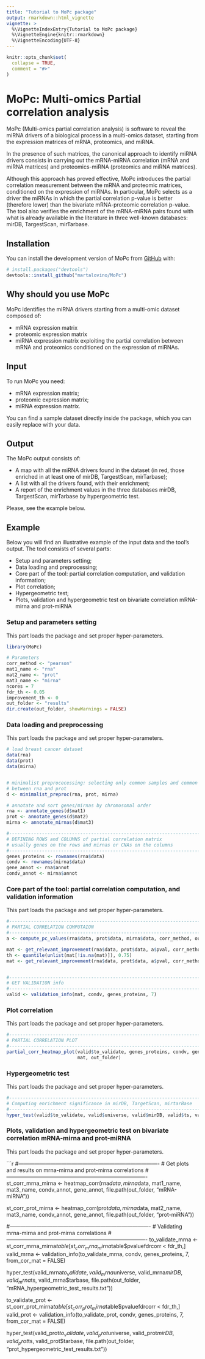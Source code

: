 ```yaml
---
title: "Tutorial to MoPc package"
output: rmarkdown::html_vignette
vignette: >
  %\VignetteIndexEntry{Tutorial to MoPc package}
  %\VignetteEngine{knitr::rmarkdown}
  %\VignetteEncoding{UTF-8}
---
```


```r
knitr::opts_chunk$set(
  collapse = TRUE,
  comment = "#>"
)
```

# MoPc: Multi-omics Partial correlation analysis

<!-- badges: start -->
<!-- badges: end -->

MoPc (Multi-omics partial correlation analysis) is software to reveal the miRNA drivers of a biological process in a multi-omics dataset, starting from the expression matrices of mRNA, proteomics, and miRNA.

In the presence of such matrices, the canonical approach to identify miRNA drivers consists in carrying out the mRNA-miRNA correlation (mRNA and miRNA matrices) and proteomics-miRNA (proteomics and miRNA matrices).

Although this approach has proved effective, MoPc introduces the partial correlation measurement between the mRNA and proteomic matrices, conditioned on the expression of miRNAs. In particular, MoPc selects as a driver the miRNAs in which the partial correlation p-value is better (therefore lower) than the bivariate mRNA-proteomic correlation p-value.
The tool also verifies the enrichment of the mRNA-miRNA pairs found with what is already available in the literature in three well-known databases: mirDB, TargestScan, mirTarbase.

## Installation

You can install the development version of MoPc from [GitHub](https://github.com/) with:

``` r
# install.packages("devtools")
devtools::install_github("martalovino/MoPc")
```

## Why should you use MoPc
MoPc identifies the miRNA drivers starting from a multi-omic dataset composed of:

* mRNA expression matrix
* proteomic expression matrix
* miRNA expression matrix
exploiting the partial correlation between mRNA and proteomics conditioned on the expression of miRNAs.


## Input
To run MoPc you need:

* mRNA expression matrix;
* proteomic expression matrix;
* miRNA expression matrix.

You can find a sample dataset directly inside the package, which you can easily replace with your data.

## Output
The MoPc output consists of:

* A map with all the miRNA drivers found in the dataset (in red, those enriched in at least one of mirDB, TargestScan, mirTarbase);
* A list with all the drivers found, with their enrichment;
* A report of the enrichment values in the three databases mirDB, TargestScan, mirTarbase by hypergeometric test.

Please, see the example below.

## Example

Below you will find an illustrative example of the input data and the tool's output.
The tool consists of several parts:

* Setup and parameters setting;
* Data loading and preprocessing;
* Core part of the tool: partial correlation computation, and validation information;
* Plot correlation;
* Hypergeometric test;
* Plots, validation and hypergeometric test on bivariate correlation mRNA-mirna and prot-miRNA


### Setup and parameters setting
This part loads the package and set proper hyper-parameters.

```r
library(MoPc)

# Parameters
corr_method <- "pearson"
mat1_name <- "rna"
mat2_name <- "prot"
mat3_name <- "mirna"
ncores = 7
fdr_th <- 0.05
improvement_th <- 0
out_folder <- "results"
dir.create(out_folder, showWarnings = FALSE)
```

### Data loading and preprocessing
This part loads the package and set proper hyper-parameters.

```r
# load breast cancer dataset
data(rna)
data(prot)
data(mirna)


# minimalist preprocecessing: selecting only common samples and common genes
# between rna and prot
d <- minimalist_preproc(rna, prot, mirna)

# annotate and sort genes/mirnas by chromosomal order
rna <- annotate_genes(d$mat1)
prot <- annotate_genes(d$mat2)
mirna <- annotate_mirnas(d$mat3)

#-------------------------------------------------------------------------------
# DEFINING ROWS and COLUMNS of partial correlation matrix
# usually genes on the rows and mirnas or CNAs on the columns
#-------------------------------------------------------------------------------
genes_proteins <- rownames(rna$data)
condv <- rownames(mirna$data)
gene_annot <- rna$annot
condv_annot <- mirna$annot
```

### Core part of the tool: partial correlation computation, and validation information
This part loads the package and set proper hyper-parameters.

```r
#-------------------------------------------------------------------------------
# PARTIAL CORRELATION COMPUTAION
#-------------------------------------------------------------------------------
a <- compute_pc_values(rna$data, prot$data, mirna$data, corr_method, out_folder, ncores)

mat <- get_relevant_improvement(rna$data, prot$data, a$pval, corr_method, improvement_th)
th <- quantile(unlist(mat[!is.na(mat)]), 0.75)
mat <- get_relevant_improvement(rna$data, prot$data, a$pval, corr_method, th)


#-------------------------------------------------------------------------------
# GET VALIDATION info
#-------------------------------------------------------------------------------
valid <- validation_info(mat, condv, genes_proteins, 7)
```

### Plot correlation
This part loads the package and set proper hyper-parameters.

```r
#-------------------------------------------------------------------------------
# PARTIAL CORRELATION PLOT
#-------------------------------------------------------------------------------
partial_corr_heatmap_plot(valid$to_validate, genes_proteins, condv, gene_annot, condv_annot,
                          mat, out_folder)
```

### Hypergeometric test
This part loads the package and set proper hyper-parameters.

```r
#-------------------------------------------------------------------------------
# Computing enrichment significance in mirDB, TargetScan, mirtarBase
#-------------------------------------------------------------------------------
hyper_test(valid$to_validate, valid$universe, valid$mirDB, valid$ts, valid$tarbase, file.path(out_folder, "hypergeometric_test_results.txt"))
```

### Plots, validation and hypergeometric test on bivariate correlation mRNA-mirna and prot-miRNA
This part loads the package and set proper hyper-parameters.

```r
#-------------------------------------------------------------------------------
# Get plots and results on mrna-mirna and prot-mirna correlations
#-------------------------------------------------------------------------------
st_corr_mrna_mirna <- heatmap_corr(rna$data, mirna$data, mat1_name, mat3_name,
                                   condv_annot, gene_annot,
                                   file.path(out_folder, "mRNA-miRNA"))

st_corr_prot_mirna <- heatmap_corr(prot$data, mirna$data, mat2_name, mat3_name,
                                   condv_annot, gene_annot,
                                   file.path(out_folder, "prot-miRNA"))

#-------------------------------------------------------------------------------
# Validating mrna-mirna and prot-mirna correlations
#-------------------------------------------------------------------------------
to_validate_mrna <- st_corr_mrna_mirna$table[st_corr_mrna_mirna$table$pvaluefdrcorr < fdr_th,]
valid_mrna <- validation_info(to_validate_mrna, condv, genes_proteins, 7, from_cor_mat = FALSE)

hyper_test(valid_mrna$to_validate, valid_mrna$universe, valid_mrna$mirDB, valid_mrna$ts, valid_mrna$tarbase, file.path(out_folder, "mRNA_hypergeometric_test_results.txt"))


to_validate_prot <- st_corr_prot_mirna$table[st_corr_prot_mirna$table$pvaluefdrcorr < fdr_th,]
valid_prot <- validation_info(to_validate_prot, condv, genes_proteins, 7, from_cor_mat = FALSE)

hyper_test(valid_prot$to_validate, valid_prot$universe, valid_prot$mirDB, valid_prot$ts, valid_prot$tarbase, file.path(out_folder, "prot_hypergeometric_test_results.txt"))
